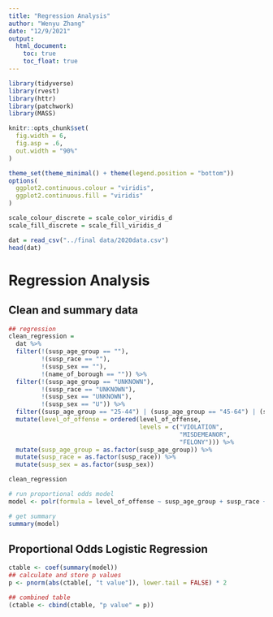 ```yaml
---
title: "Regression Analysis"
author: "Wenyu Zhang"
date: "12/9/2021"
output: 
  html_document:
    toc: true
    toc_float: true
---
```


```r
library(tidyverse)
library(rvest)
library(httr)
library(patchwork)
library(MASS)

knitr::opts_chunk$set(
  fig.width = 6,
  fig.asp = .6,
  out.width = "90%"
)

theme_set(theme_minimal() + theme(legend.position = "bottom"))
options(
  ggplot2.continuous.colour = "viridis",
  ggplot2.continuous.fill = "viridis"
)

scale_colour_discrete = scale_color_viridis_d
scale_fill_discrete = scale_fill_viridis_d
```

```r
dat = read_csv("../final data/2020data.csv")
head(dat)
```

# Regression Analysis

## Clean and summary data
```r
## regression
clean_regression =
  dat %>%
  filter(!(susp_age_group == ""),
         !(susp_race == ""),
         !(susp_sex == ""),
         !(name_of_borough == "")) %>%
  filter(!(susp_age_group == "UNKNOWN"),
         !(susp_race == "UNKNOWN"),
         !(susp_sex == "UNKNOWN"),
         !(susp_sex == "U")) %>%
  filter((susp_age_group == "25-44") | (susp_age_group == "45-64") | (susp_age_group == "18-24") | (susp_age_group == "65+") | (susp_age_group == "<18")) %>%
  mutate(level_of_offense = ordered(level_of_offense, 
                                    levels = c("VIOLATION", 
                                               "MISDEMEANOR", 
                                               "FELONY"))) %>%
  mutate(susp_age_group = as.factor(susp_age_group)) %>%
  mutate(susp_race = as.factor(susp_race)) %>%
  mutate(susp_sex = as.factor(susp_sex))

clean_regression

# run proportional odds model
model <- polr(formula = level_of_offense ~ susp_age_group + susp_race + susp_sex + name_of_borough, data = clean_regression)

# get summary
summary(model)
```

## Proportional Odds Logistic Regression

```r
ctable <- coef(summary(model))
## calculate and store p values
p <- pnorm(abs(ctable[, "t value"]), lower.tail = FALSE) * 2

## combined table
(ctable <- cbind(ctable, "p value" = p))
```
